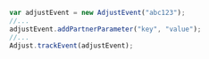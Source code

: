 ```jsx {3}
var adjustEvent = new AdjustEvent("abc123");
//...
adjustEvent.addPartnerParameter("key", "value");
//...
Adjust.trackEvent(adjustEvent);
```
